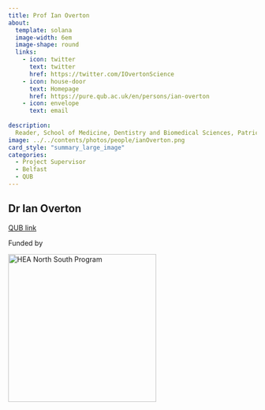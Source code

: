 ```yaml
---
title: Prof Ian Overton
about:
  template: solana
  image-width: 6em
  image-shape: round
  links:
    - icon: twitter
      text: twitter
      href: https://twitter.com/IOvertonScience
    - icon: house-door
      text: Homepage
      href: https://pure.qub.ac.uk/en/persons/ian-overton
    - icon: envelope
      text: email
      
description: 
  Reader, School of Medicine, Dentistry and Biomedical Sciences, Patrick G Johnston Centre for Cancer Research, Queens University, Belfast
image: ../../contents/photos/people/ianOverton.png
card_style: "summary_large_image"
categories:
  - Project Supervisor
  - Belfast
  - QUB
---
```


## Dr Ian Overton

[QUB link](https://pure.qub.ac.uk/en/persons/ian-overton)

Funded by

[![HEA North South Program](contents/logo/NSRP%20Logo%20(Final).png){#HEA_logo width="300"}](hea.ie)
